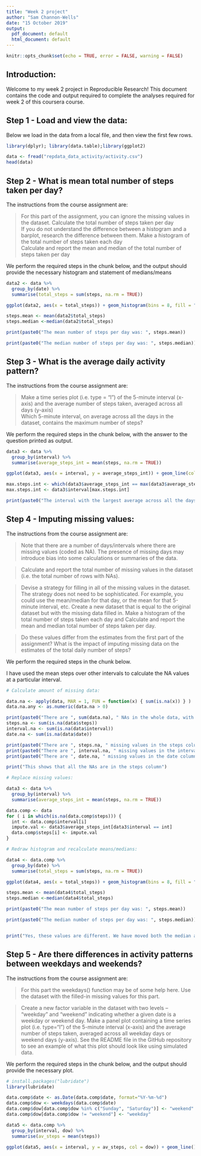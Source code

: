 ```yaml
---
title: "Week 2 project"
author: "Sam Channon-Wells"
date: "15 October 2019"
output:
  pdf_document: default
  html_document: default
---
```


```r
knitr::opts_chunk$set(echo = TRUE, error = FALSE, warning = FALSE)
```

## Introduction:

Welcome to my week 2 project in Reproducible Research! This document contains the code and output required to complete the analyses required for week 2 of this coursera course.

## Step 1 - Load and view the data:

Below we load in the data from a local file, and then view the first few rows.

```r

library(dplyr); library(data.table);library(ggplot2)

data <- fread("repdata_data_activity/activity.csv")
head(data)

```


## Step 2 - What is mean total number of steps taken per day?

The instructions from the course assignment are:

> For this part of the assignment, you can ignore the missing values in the dataset. Calculate the total number of steps taken per day  
If you do not understand the difference between a histogram and a barplot, research the difference between them. Make a histogram of the total number of steps taken each day  
Calculate and report the mean and median of the total number of steps taken per day

We perform the required steps in the chunk below, and the output should provide the necessary histogram and statement of medians/means


``` r
data2 <- data %>%
  group_by(date) %>%
  summarise(total_steps = sum(steps, na.rm = TRUE))

ggplot(data2, aes(x = total_steps)) + geom_histogram(bins = 8, fill = "orange", col = "black")

steps.mean <- mean(data2$total_steps)
steps.median <-median(data2$total_steps)

print(paste0("The mean number of steps per day was: ", steps.mean))

print(paste0("The median number of steps per day was: ", steps.median))
```


## Step 3 - What is the average daily activity pattern?

The instructions from the course assignment are:

> Make a time series plot (i.e. type = "l") of the 5-minute interval (x-axis) and the average number of steps taken, averaged across all days (y-axis)  
Which 5-minute interval, on average across all the days in the dataset, contains the maximum number of steps?

We perform the required steps in the chunk below, with the answer to the question printed as output.


``` r
data3 <- data %>%
  group_by(interval) %>%
  summarise(average_steps_int = mean(steps, na.rm = TRUE))

ggplot(data3, aes(x = interval, y = average_steps_int)) + geom_line(col = "black")+ylab("average number of steps")

max.steps.int <- which(data3$average_steps_int == max(data3$average_steps_int))
max.steps.int <- data3$interval[max.steps.int]

print(paste0("The interval with the largest average across all the days is from 8:35-8:40am. The average number of steps in this interval was ", round(data3$average_steps_int[data3$interval == max.steps.int])))


```


## Step 4 - Imputing missing values:


The instructions from the course assignment are:

> Note that there are a number of days/intervals where there are missing values (coded as NA). The presence of missing days may introduce bias into some calculations or summaries of the data.

> Calculate and report the total number of missing values in the dataset (i.e. the total number of rows with NAs).  

> Devise a strategy for filling in all of the missing values in the dataset. The strategy does not need to be sophisticated. For example, you could use the mean/median for that day, or the mean for that 5-minute interval, etc.
Create a new dataset that is equal to the original dataset but with the missing data filled in.
Make a histogram of the total number of steps taken each day and Calculate and report the mean and median total number of steps taken per day.

> Do these values differ from the estimates from the first part of the assignment? What is the impact of imputing missing data on the estimates of the total daily number of steps?

We perform the required steps in the chunk below.  

I have used the mean steps over other intervals to calculate the NA values at a particular interval.


``` r

# Calculate amount of missing data:

data.na <- apply(data, MAR = 1, FUN = function(x) { sum(is.na(x)) } )
data.na.any <- as.numeric(data.na > 0)

print(paste0("There are ", sum(data.na), " NAs in the whole data, with ", sum(data.na.any), " rows with an NA. This suggests there is at most one NA in any row"))
steps.na <- sum(is.na(data$steps))
interval.na <- sum(is.na(data$interval))
date.na <- sum(is.na(data$date))

print(paste0("There are ", steps.na, " missing values in the steps column"))
print(paste0("There are ", interval.na, " missing values in the interval column"))
print(paste0("There are ", date.na, " missing values in the date column"))

print("This shows that all the NAs are in the steps column")

# Replace missing values:

data3 <- data %>%
  group_by(interval) %>%
  summarise(average_steps_int = mean(steps, na.rm = TRUE))

data.comp <- data
for ( i in which(is.na(data.comp$steps))) {
  int <- data.comp$interval[i]
  impute.val <- data3$average_steps_int[data3$interval == int]
  data.comp$steps[i] <- impute.val
}

# Redraw histogram and recalculate means/medians:

data4 <- data.comp %>%
  group_by(date) %>%
  summarise(total_steps = sum(steps, na.rm = TRUE))

ggplot(data4, aes(x = total_steps)) + geom_histogram(bins = 8, fill = "orange", col = "black")

steps.mean <- mean(data4$total_steps)
steps.median <-median(data4$total_steps)

print(paste0("The mean number of steps per day was: ", steps.mean))

print(paste0("The median number of steps per day was: ", steps.median))


print("Yes, these values are different. We have moved both the median and the mean values up.")

```

## Step 5 - Are there differences in activity patterns between weekdays and weekends?

The instructions from the course assignment are:

> For this part the weekdays() function may be of some help here. Use the dataset with the filled-in missing values for this part.

> Create a new factor variable in the dataset with two levels – “weekday” and “weekend” indicating whether a given date is a weekday or weekend day.
Make a panel plot containing a time series plot (i.e. type="l") of the 5-minute interval (x-axis) and the average number of steps taken, averaged across all weekday days or weekend days (y-axis). See the README file in the GitHub repository to see an example of what this plot should look like using simulated data.

We perform the required steps in the chunk below, and the output should provide the necessary plot.


``` r
# install.packages("lubridate")
library(lubridate)

data.comp$date <- as.Date(data.comp$date, format="%Y-%m-%d")
data.comp$dow <- weekdays(data.comp$date)
data.comp$dow[data.comp$dow %in% c("Sunday", "Saturday")] <- "weekend"
data.comp$dow[data.comp$dow != "weekend"] <- "weekday"

data5 <- data.comp %>%
  group_by(interval, dow) %>%
  summarise(av_steps = mean(steps))

ggplot(data5, aes(x = interval, y = av_steps, col = dow)) + geom_line() + facet_wrap(. ~ dow, nrow = 2)


```










